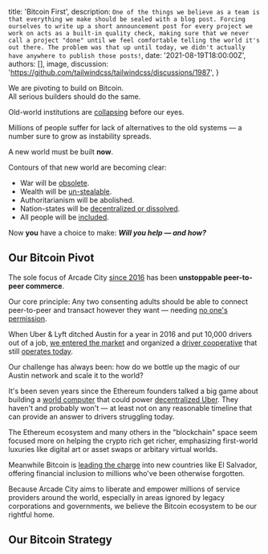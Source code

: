 
  title: 'Bitcoin First',
  description: `One of the things we believe as a team is that everything we make should be sealed with a blog post. Forcing ourselves to write up a short announcement post for every project we work on acts as a built-in quality check, making sure that we never call a project "done" until we feel comfortable telling the world it's out there. The problem was that up until today, we didn't actually have anywhere to publish those posts!`,
  date: '2021-08-19T18:00:00Z',
  authors: [],
  image,
  discussion: 'https://github.com/tailwindcss/tailwindcss/discussions/1987',
}

<p className='text-center italic text-xl leading-relaxed'>
  We are pivoting to build on Bitcoin.
  <br />
  All serious builders should do the same.
</p>

Old-world institutions are [collapsing](https://tftc.io/martys-bent/issue-1057) before our eyes.

Millions of people suffer for lack of alternatives to the old systems &mdash; a number sure to grow as instability spreads.

A new world must be built **now**.

Contours of that new world are becoming clear:

- War will be [obsolete](https://twitter.com/JasonPLowery/status/1427357440773918720).
- Wealth will be [un-stealable](https://twitter.com/MsHodl/status/1426556209339912197).
- Authoritarianism will be <Link href='/blog/antidote'>abolished</Link>.
- Nation-states will be [decentralized or dissolved](https://twitter.com/woonomic/status/1427172525100912640).
- All people will be [included](https://twitter.com/jack/status/1426521682538344451).

Now **you** have a choice to make: **_Will you help &mdash; and how?_**

## Our Bitcoin Pivot

The sole focus of Arcade City [since 2016](https://blog.arcade.city/celebrating-three-years-of-arcade-city-19cb44ee26fd)
has been **unstoppable peer-to-peer commerce**.

Our core principle: Any two consenting adults should be able to connect peer-to-peer
and transact however they want &mdash; needing [no one's permission](https://www.facebook.com/Entryist/posts/2045117542311863).

When Uber & Lyft ditched Austin for a year in 2016 and put 10,000 drivers out of a job,
[we entered the market](https://twitter.com/ArcadeCityHall/status/1271923227472932928) and
organized a [driver cooperative](https://twitter.com/ArcadeCityHall/status/1351630501946253312)
that still [operates today](https://twitter.com/ArcadeCityHall/status/1296479364465545217).

Our challenge has always been: how do we bottle up the magic of our Austin network
and scale it to the world?

It's been seven years since the Ethereum founders talked a big game about building a [world computer](https://www.youtube.com/watch?v=qlV5_udJkC0&t=1271s)
that could power [decentralized Uber](https://twitter.com/ArcadeCityHall/status/1313151582964506625).
They haven't and probably won't &mdash; at least not on any reasonable timeline that can provide
an answer to drivers struggling today.

The Ethereum ecosystem and many others in the "blockchain" space seem focused more on helping the
crypto rich get richer, emphasizing first-world luxuries like digital art or asset swaps
or arbitary virtual worlds.

Meanwhile Bitcoin is [leading the charge](https://www.forbes.com/sites/lawrencewintermeyer/2021/08/05/could-developing-nations-follow-el-salvadors-move-to-bitcoin/?sh=446ffeaf28b7)
into new countries like El Salvador, offering financial inclusion to millions who've been otherwise forgotten.

Because Arcade City aims to liberate and empower millions of service providers around
the world, especially in areas ignored by legacy corporations and governments, we believe the
Bitcoin ecosystem to be our rightful home.

## Our Bitcoin Strategy
